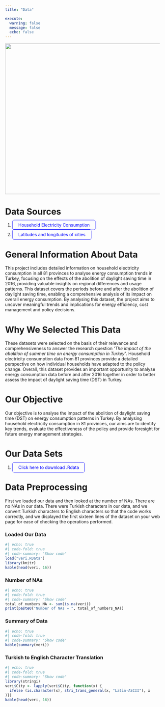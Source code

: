 ```yaml
---
title: "Data"

execute: 
  warning: false
  message: false
  echo: false
---
```


![](images/datacat.mp4.gif){fig-align="center" width="13.7cm" height="13cm"}

# Data Sources

<style>
  .button {
    padding: 7px 18px;
    border: 1px solid blue;
    text-decoration: none;
    color: blue;
    border-radius: 5px;
  }
</style>

<div>

1.  <a href=https://biruni.tuik.gov.tr/medas/?locale=tr" class="button">Household Electricity Consumption</a>

2.  <a href=https://gist.github.com/abdullahoguk/ee03c26a23dca6eda9c480b4967e77b6#file-il-csv-L1" class="button">Latitudes and longitudes of cities</a>

</div>

# General Information About Data

This project includes detailed information on household electricity consumption in all 81 provinces to analyse energy consumption trends in Turkey, focusing on the effects of the abolition of daylight saving time in 2016, providing valuable insights on regional differences and usage patterns. This dataset covers the periods before and after the abolition of daylight saving time, enabling a comprehensive analysis of its impact on overall energy consumption. By analysing this dataset, the project aims to uncover meaningful trends and implications for energy efficiency, cost management and policy decisions.

# Why We Selected This Data

These datasets were selected on the basis of their relevance and comprehensiveness to answer the research question *'The impact of the abolition of summer time on energy consumption in Turkey'*. Household electricity consumption data from 81 provinces provide a detailed perspective on how individual households have adapted to the policy change. Overall, this dataset provides an important opportunity to analyse energy consumption data before and after 2016 together in order to better assess the impact of daylight saving time (DST) in Turkey.

# Our Objective

Our objective is to analyse the impact of the abolition of daylight saving time (DST) on energy consumption patterns in Turkey. By analysing household electricity consumption in 81 provinces, our aims are to identify key trends, evaluate the effectiveness of the policy and provide foresight for future energy management strategies.

# Our Data Sets

<style>
  .button {
    padding: 7px 18px;
    border: 1px solid blue;
    text-decoration: none;
    color: blue;
    border-radius: 5px;
  }
</style>

<div>

1.  <a href=https://drive.google.com/uc?export=download&id=1fmDbdAFxbrIulAWriuQ9JfJHpSoMOu3g/" class="button">Click here to download .Rdata</a>

</div>

# Data Preprocessing

First we loaded our data and then looked at the number of NAs. There are no NAs in our data. There were Turkish characters in our data, and we convert Turkish characters to English characters so that the code works correctly, and we displayed the first sixteen lines of the dataset on your web page for ease of checking the operations performed.

### Loaded Our Data
```r
#| echo: true
#| code-fold: true
#| code-summary: "Show code"
load("veri.RData")
library(knitr)
kable(head(veri, 16))
```


### Number of NAs
```r
#| echo: true
#| code-fold: true
#| code-summary: "Show code"
total_of_numbers_NA <- sum(is.na(veri))
print(paste0("Number of NAs = ", total_of_numbers_NA))
```



### Summary of Data
```r
#| echo: true
#| code-fold: true
#| code-summary: "Show code"
kable(summary(veri))
```


### Turkish to English Character Translation
```r
#| echo: true
#| code-fold: true
#| code-summary: "Show code"
library(stringi)
veri$City <- lapply(veri$City, function(x) {
  ifelse (is.character(x), stri_trans_general(x, "Latin-ASCII"), x
)})
kable(head(veri, 16))
```
